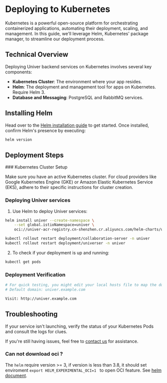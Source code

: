 
# Deploying to Kubernetes

<BadgeGroup values={[UniverTypes.GENERAL]} value={UniverTypes.GENERAL} />

Kubernetes is a powerful open-source platform for orchestrating containerized applications, automating their deployment, scaling, and management. In this guide, we'll leverage Helm, Kubernetes' package manager, to streamline our deployment process.

## Technical Overview

Deploying Univer backend services on Kubernetes involves several key components:

- **Kubernetes Cluster**: The environment where your app resides.
- **Helm**: The deployment and management tool for apps on Kubernetes. Require Helm 3.
- **Database and Messaging**: PostgreSQL and RabbitMQ services.

## Installing Helm

Head over to the [Helm installation guide](https://helm.sh/docs/intro/install/) to get started.
Once installed, confirm Helm's presence by executing:

```bash
helm version
```

## Deployment Steps

<Steps>
  ### Kubernetes Cluster Setup

  Make sure you have an active Kubernetes cluster. For cloud providers like Google Kubernetes Engine (GKE) or Amazon Elastic Kubernetes Service (EKS), adhere to their specific instructions for cluster creation.

  ### Deploying Univer services

  1. Use Helm to deploy Univer services:

  ```bash
  helm install univer --create-namespace \
      --set global.istioNamespace=univer \
      oci://univer-acr-registry.cn-shenzhen.cr.aliyuncs.com/helm-charts/univer-stack

  kubectl rollout restart deployment/collaboration-server -n univer
  kubectl rollout restart deployment/universer -n univer
  ```

  2. To check if your deployment is up and running:

  ```bash
  kubectl get pods
  ```

  ### Deployment Verification

  ```bash
  # For quick testing, you might edit your local hosts file to map the domain.
  # Default domain: univer.example.com

  Visit: http://univer.example.com
  ```
</Steps>

## Troubleshooting

If your service isn't launching, verify the status of your Kubernetes Pods and consult the logs for clues.

If you're still having issues, feel free to <a class="nx-text-primary-600 nx-underline nx-decoration-from-font [text-underline-position:from-font]" href="mailto:developer@univer.ai?subject=[Univer Services]">contact us</a> for assistance.

### Can not download oci ?

The `helm` require version >= 3, if version is less than 3.8, it should set enviroment `export HELM_EXPERIMENTAL_OCI=1
` to open OCI feature. See [helm document](https://helm.sh/docs/topics/registries/).